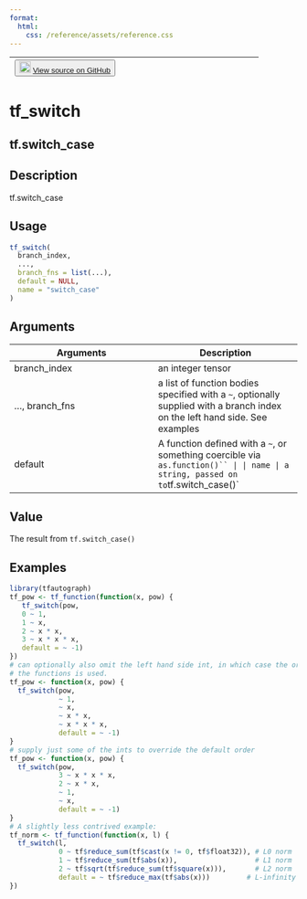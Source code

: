 ```yaml
---
format:
  html:
    css: /reference/assets/reference.css
---
```


| <button class="button"> ![](/reference/assets/GitHub-Mark-32px.png){width="20"} [View source on GitHub](https://github.com/t-kalinowski/tfautograph//blob/main/R/tf-ctrl-flow-wrappers.R#L180) </button> |
|:------------------------------:|:--------------------------------------:|

# tf_switch

## tf.switch_case

## Description
tf.switch_case 


## Usage
```r
tf_switch( 
  branch_index, 
  ..., 
  branch_fns = list(...), 
  default = NULL, 
  name = "switch_case" 
) 
```

## Arguments
|Arguments|Description|
|---|---|
| branch_index | an integer tensor |
| ..., branch_fns | a list of function bodies specified with a `~`, optionally supplied with a branch index on the left hand side. See examples |
| default | A function defined with a `~`, or something coercible via `as.function()`` |
| name | a string, passed on to `tf.switch_case()` |



## Value
The result from `tf.switch_case()`


## Examples
```r
library(tfautograph)
tf_pow <- tf_function(function(x, pow) { 
   tf_switch(pow, 
   0 ~ 1, 
   1 ~ x, 
   2 ~ x * x, 
   3 ~ x * x * x, 
   default = ~ -1) 
}) 
# can optionally also omit the left hand side int, in which case the order of 
# the functions is used. 
tf_pow <- function(x, pow) { 
  tf_switch(pow, 
            ~ 1, 
            ~ x, 
            ~ x * x, 
            ~ x * x * x, 
            default = ~ -1) 
} 
# supply just some of the ints to override the default order 
tf_pow <- function(x, pow) { 
  tf_switch(pow, 
            3 ~ x * x * x, 
            2 ~ x * x, 
            ~ 1, 
            ~ x, 
            default = ~ -1) 
} 
# A slightly less contrived example: 
tf_norm <- tf_function(function(x, l) { 
  tf_switch(l, 
            0 ~ tf$reduce_sum(tf$cast(x != 0, tf$float32)), # L0 norm 
            1 ~ tf$reduce_sum(tf$abs(x)),                   # L1 norm 
            2 ~ tf$sqrt(tf$reduce_sum(tf$square(x))),       # L2 norm 
            default = ~ tf$reduce_max(tf$abs(x)))         # L-infinity norm 
}) 
```


